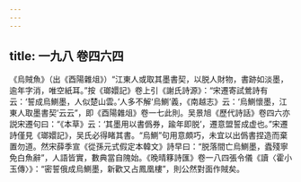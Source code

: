 ```yaml
---
---
---
```

title: 一九八 卷四六四
---




《烏賊魚》（出《酉陽雜俎》）“江東人或取其墨書契，以脱人財物，書跡如淡墨，逾年字消，唯空紙耳。”按《瑯嬛記》卷上引《謝氏詩源》：“宋遷寄試鶯詩有云：‘誓成烏鰂墨，人似楚山雲。’人多不解‘烏鰂’義，《南越志》云：‘烏鰂懷墨，江東人取墨書契’云云”，即《酉陽雜俎》卷一七此則。吴景旭《歷代詩話》卷四六亦説宋遷句曰：“《本草》云：‘其墨用以書僞券，踰年即脱’，遷意盟誓成虚也。”宋遷詩僅見《瑯嬛記》，吴氏必得睹其書。“烏鰂”句用意頗巧，未宜以出僞書捏造而棄置勿道。然宋薛季宣《從孫元式假定本韓文》詩早曰：“脱落間亡烏鰂墨，蠹殘寧免白魚辭”，人語皆實，數典當自隗始。《晚晴簃詩匯》卷一八四張令儀《讀〈霍小玉傳〉》：“密誓俄成烏鰂墨，新歡又占鳳凰樓”，則公然對面作賊矣。